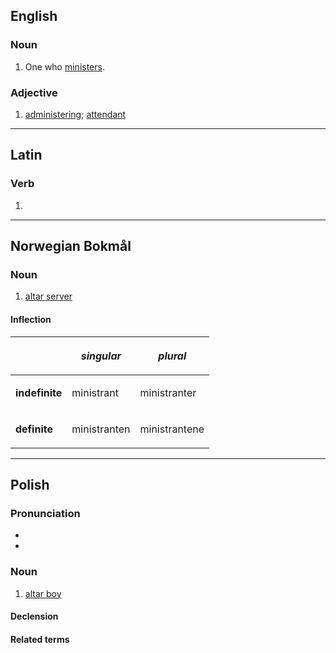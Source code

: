 ==English==

===Noun===
{{en-noun}}

# One who [[minister]]s.

===Adjective===
{{en-adj|-}}

# [[administer]]ing; [[attendant]]

----

==Latin==

===Verb===
{{la-verb-form|ministrant}}

# {{inflection of|la|ministrō||3|p|pres|actv|indc}}

----

==Norwegian Bokmål==

===Noun===
{{wikipedia|lang=no}}
{{head|nb|noun}}

# [[altar server]]

====Inflection====
{|class="wikitable"
!
!''singular''
!''plural''
|-
|'''indefinite'''
|ministrant
|ministranter
|-
|'''definite'''
|ministranten
|ministrantene
|}

----

==Polish==
{{wikipedia|lang=pl}}

===Pronunciation===
* {{pl-IPA}}
* {{audio|pl|Pl-ministrant.ogg|Audio}}

===Noun===
{{pl-noun|m-pr|f=ministrantka}}

# [[altar boy]]

====Declension====
{{pl-decl-noun-m-pr}}

====Related terms====
{{rel3|pl
|{{l|pl|ministrantka|g=f}}
|{{l|pl|ministrantura|g=f}}
|{{l|pl|ministrancki}}
}}